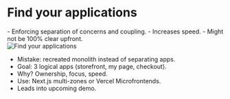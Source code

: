 

<Columns columns={2}>

<Column>
<CentralContent>

# Find your applications

<div className="flex items-start gap-2 text-left">
- Enforcing separation of concerns and coupling.
- Increases speed.
- Might not be 100% clear upfront.
</div>


</CentralContent>
</Column>
<Column>
<CentralContent>
<Image src={FindYourApp} alt="Find your applications" className="w-full max-w-[400px] mx-auto" />
</CentralContent>
</Column>
</Columns>

<Notes>

- Mistake: recreated monolith instead of separating apps.
- Goal: 3 logical apps (storefront, my page, checkout).
- Why? Ownership, focus, speed.
- Use: Next.js multi-zones or Vercel Microfrontends.
- Leads into upcoming demo.

</Notes>